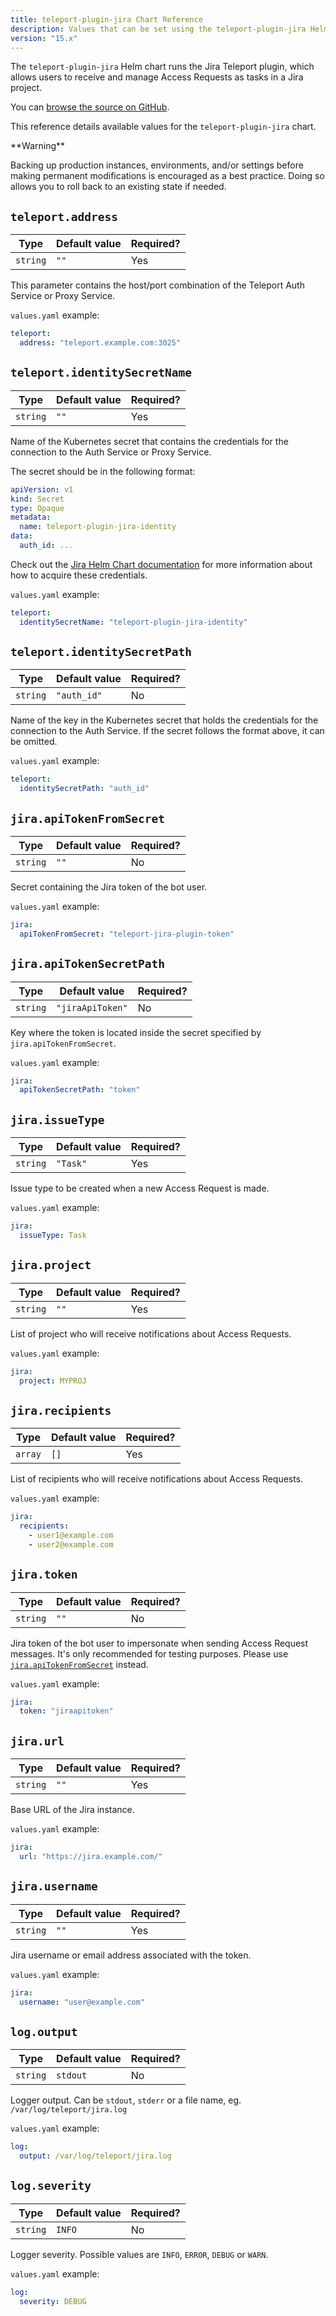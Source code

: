 ```yaml
---
title: teleport-plugin-jira Chart Reference
description: Values that can be set using the teleport-plugin-jira Helm chart
version: "15.x"
---
```


The `teleport-plugin-jira` Helm chart runs the Jira Teleport plugin, which
allows users to receive and manage Access Requests as tasks in a Jira project.

You can [browse the source on
GitHub](https://github.com/gravitational/teleport-plugins/tree/v15.0.2/charts/access/jira).

This reference details available values for the `teleport-plugin-jira` chart.

<Warning>
  <p>
    **Warning**
  </p>

  Backing up production instances, environments, and/or settings before making permanent modifications is encouraged as a best practice. Doing so allows you to roll back to an existing state if needed.
</Warning>

## `teleport.address`

| Type     | Default value | Required? |
| -------- | ------------- | --------- |
| `string` | `""`          | Yes       |

This parameter contains the host/port combination of the Teleport Auth Service
or Proxy Service.

`values.yaml` example:

```yaml
teleport:
  address: "teleport.example.com:3025"
```

## `teleport.identitySecretName`

| Type     | Default value | Required? |
| -------- | ------------- | --------- |
| `string` | `""`          | Yes       |

Name of the Kubernetes secret that contains the credentials for the connection
to the Auth Service or Proxy Service.

The secret should be in the following format:

```yaml
apiVersion: v1
kind: Secret
type: Opaque
metadata:
  name: teleport-plugin-jira-identity
data:
  auth_id: ...
```

Check out the [Jira Helm Chart
documentation](/docs/access-controls/access-request-plugins/ssh-approval-jira)
for more information about how to acquire these credentials.

`values.yaml` example:

```yaml
teleport:
  identitySecretName: "teleport-plugin-jira-identity"
```

## `teleport.identitySecretPath`

| Type     | Default value | Required? |
| -------- | ------------- | --------- |
| `string` | `"auth_id"`   | No        |

Name of the key in the Kubernetes secret that holds the credentials for the
connection to the Auth Service. If the secret follows the format above, it can
be omitted.

`values.yaml` example:

```yaml
teleport:
  identitySecretPath: "auth_id"
```

## `jira.apiTokenFromSecret`

| Type     | Default value | Required? |
| -------- | ------------- | --------- |
| `string` | `""`          | No        |

Secret containing the Jira token of the bot user.

`values.yaml` example:

```yaml
jira:
  apiTokenFromSecret: "teleport-jira-plugin-token"
```

## `jira.apiTokenSecretPath`

| Type     | Default value    | Required? |
| -------- | ---------------- | --------- |
| `string` | `"jiraApiToken"` | No        |

Key where the token is located inside the secret specified by `jira.apiTokenFromSecret`.

`values.yaml` example:

```yaml
jira:
  apiTokenSecretPath: "token"
```

## `jira.issueType`

| Type     | Default value | Required? |
| -------- | ------------- | --------- |
| `string` | `"Task"`      | Yes       |

Issue type to be created when a new Access Request is made.

`values.yaml` example:

```yaml
jira:
  issueType: Task
```

## `jira.project`

| Type     | Default value | Required? |
| -------- | ------------- | --------- |
| `string` | `""`          | Yes       |

List of project who will receive notifications about Access Requests.

`values.yaml` example:

```yaml
jira:
  project: MYPROJ
```

## `jira.recipients`

| Type    | Default value | Required? |
| ------- | ------------- | --------- |
| `array` | `[]`          | Yes       |

List of recipients who will receive notifications about Access Requests.

`values.yaml` example:

```yaml
jira:
  recipients:
    - user1@example.com
    - user2@example.com
```

## `jira.token`

| Type     | Default value | Required? |
| -------- | ------------- | --------- |
| `string` | `""`          | No        |

Jira token of the bot user to impersonate when sending Access Request
messages. It's only recommended for testing purposes. Please use
[`jira.apiTokenFromSecret`](#jiraapitokenfromsecret) instead.

`values.yaml` example:

```yaml
jira:
  token: "jiraapitoken"
```

## `jira.url`

| Type     | Default value | Required? |
| -------- | ------------- | --------- |
| `string` | `""`          | Yes       |

Base URL of the Jira instance.

`values.yaml` example:

```yaml
jira:
  url: "https://jira.example.com/"
```

## `jira.username`

| Type     | Default value | Required? |
| -------- | ------------- | --------- |
| `string` | `""`          | Yes       |

Jira username or email address associated with the token.

`values.yaml` example:

```yaml
jira:
  username: "user@example.com"
```

## `log.output`

| Type     | Default value | Required? |
| -------- | ------------- | --------- |
| `string` | `stdout`      | No        |

Logger output. Can be `stdout`, `stderr` or a file name, eg. `/var/log/teleport/jira.log`

`values.yaml` example:

```yaml
log:
  output: /var/log/teleport/jira.log
```

## `log.severity`

| Type     | Default value | Required? |
| -------- | ------------- | --------- |
| `string` | `INFO`        | No        |

Logger severity. Possible values are `INFO`, `ERROR`, `DEBUG` or `WARN`.

`values.yaml` example:

```yaml
log:
  severity: DEBUG
```

